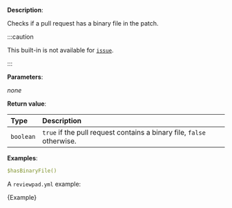 
**Description**:

Checks if a pull request has a binary file in the patch.


:::caution

This built-in is not available for [`issue`](/guides/syntax#workflow).

:::

**Parameters**:

_none_

**Return value**:

| Type      | Description                                                           |
| :-------- | :-------------------------------------------------------------------- |
| `boolean` | `true` if the pull request contains a binary file, `false` otherwise. |

**Examples**:

```yml
$hasBinaryFile()
```

A `reviewpad.yml` example:

<CodeBlock language="yml" title="reviewpad.yml">{Example}</CodeBlock>
